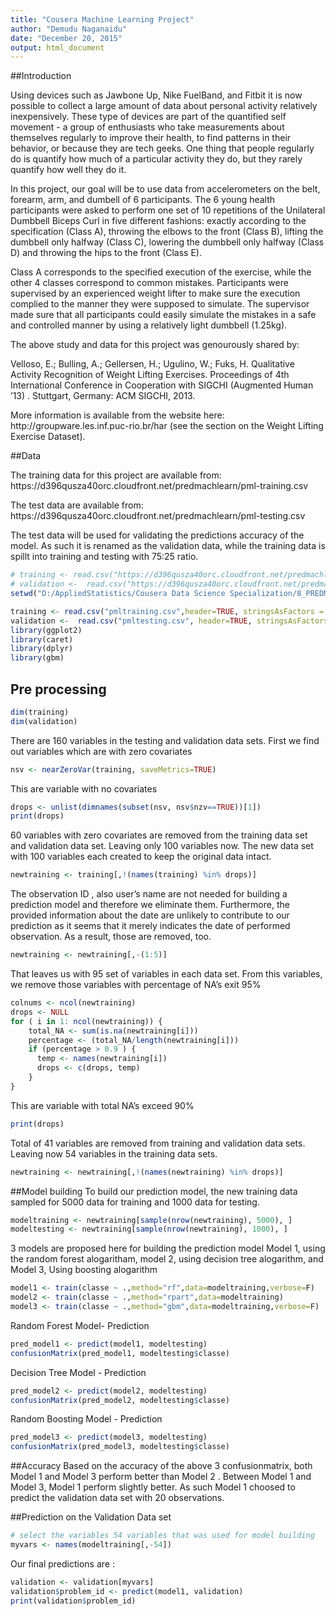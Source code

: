 ```yaml
---
title: "Cousera Machine Learning Project"
author: "Demudu Naganaidu"
date: "December 20, 2015"
output: html_document
---
```



##Introduction

Using devices such as Jawbone Up, Nike FuelBand, and Fitbit it is now possible to collect a large amount of data about personal activity relatively inexpensively. These type of devices are part of the quantified self movement - a group of enthusiasts who take measurements about themselves regularly to improve their health, to find patterns in their behavior, or because they are tech geeks. One thing that people regularly do is quantify how much of a particular activity they do, but they rarely quantify how well they do it.

In this project, our goal will be to use data from accelerometers on the belt, forearm, arm, and dumbell of 6 participants. The 6 young health participants were asked to perform one set of 10 repetitions of the Unilateral Dumbbell Biceps Curl in five different fashions: exactly according to the specification (Class A), throwing the elbows to the front (Class B), lifting the dumbbell only halfway (Class C), lowering the dumbbell only halfway (Class D) and throwing the hips to the front (Class E).


Class A corresponds to the specified execution of the exercise, while the other 4 classes correspond to common mistakes. Participants were supervised by an experienced weight lifter to make sure the execution complied to the manner they were supposed to simulate.  The supervisor made sure that all participants could easily simulate the mistakes in a safe and controlled manner by using a relatively light dumbbell (1.25kg).

The above study and data for this project was genourously shared by:

Velloso, E.; Bulling, A.; Gellersen, H.; Ugulino, W.; Fuks, H. Qualitative Activity Recognition of Weight Lifting Exercises. Proceedings of 4th International Conference in Cooperation with SIGCHI (Augmented Human '13) . Stuttgart, Germany: ACM SIGCHI, 2013.

More information is available from the website here: http://groupware.les.inf.puc-rio.br/har (see the section on the Weight Lifting Exercise Dataset). 

##Data 


The training data for this project are available from: https://d396qusza40orc.cloudfront.net/predmachlearn/pml-training.csv

The test data are available from: https://d396qusza40orc.cloudfront.net/predmachlearn/pml-testing.csv

The test data will be used for validating the predictions accuracy of the model. As such it is renamed as the validation data, while the training data is spillt into training and testing with 75:25 ratio.


```r

# training <- read.csv("https://d396qusza40orc.cloudfront.net/predmachlearn/pml-training.csv",header=TRUE, stringsAsFactors = FALSE)
# validation <-  read.csv("https://d396qusza40orc.cloudfront.net/predmachlearn/pml-testing.csv", header=TRUE, stringsAsFactors = FALSE)
setwd("D:/AppliedStatistics/Cousera Data Science Specialization/8_PREDMACHLEARN")

training <- read.csv("pmltraining.csv",header=TRUE, stringsAsFactors = FALSE)
validation <-  read.csv("pmltesting.csv", header=TRUE, stringsAsFactors = FALSE)
library(ggplot2)
library(caret)
library(dplyr)
library(gbm)
```


## Pre processing
``` r
dim(training)
dim(validation)
```

There are 160 variables in the testing and validation data sets. First we find out variables which are with zero covariates

```r
nsv <- nearZeroVar(training, saveMetrics=TRUE)
```

This are variable with no covariates

```r
drops <- unlist(dimnames(subset(nsv, nsv$nzv==TRUE))[1])
print(drops)
```

60 variables with zero covariates are removed from the training data set and validation data set. Leaving only 100 variables now. The new data set with 100 variables each created to keep the original data intact.

```r
newtraining <- training[,!(names(training) %in% drops)]
```


The observation ID , also user's name are not needed for building a prediction model and therefore we eliminate them. Furthermore, the provided information about the date are unlikely to contribute to our prediction as it seems that it merely indicates the date of performed observation. As a result, those are removed, too.

```r
newtraining <- newtraining[,-(1:5)]
```

That leaves us with 95 set of variables in each data set. From this variables, we remove those variables with percentage of NA's exit 95%

```r

colnums <- ncol(newtraining)
drops <- NULL
for ( i in 1: ncol(newtraining)) {
    total_NA <- sum(is.na(newtraining[i]))
    percentage <- (total_NA/length(newtraining[i]))
    if (percentage > 0.9 ) {
      temp <- names(newtraining[i])
      drops <- c(drops, temp)
    }
}
```
This are variable with total NA's exceed 90%

```r
print(drops)
```

Total of 41 variables are removed from training and validation data sets. Leaving now 54 variables in the training data sets.

```r
newtraining <- newtraining[,!(names(newtraining) %in% drops)]
```


##Model building
To build our prediction model, the new training data sampled for 5000 data for training and 1000 data for testing.

```r
modeltraining <- newtraining[sample(nrow(newtraining), 5000), ]
modeltesting <- newtraining[sample(nrow(newtraining), 1000), ]
```

3 models are proposed here for building the prediction model
Model 1, using the random forest alogaritham,
model 2, using decision tree alogarithm, and
Model 3, Using boosting alogarithm

```r
model1 <- train(classe ~ .,method="rf",data=modeltraining,verbose=F)
model2 <- train(classe ~ .,method="rpart",data=modeltraining)
model3 <- train(classe ~ .,method="gbm",data=modeltraining,verbose=F)

```

Random Forest Model- Prediction

```r
pred_model1 <- predict(model1, modeltesting)
confusionMatrix(pred_model1, modeltesting$classe)
```


Decision Tree Model - Prediction

```r
pred_model2 <- predict(model2, modeltesting)
confusionMatrix(pred_model2, modeltesting$classe)
```


Random Boosting Model  - Prediction

```r
pred_model3 <- predict(model3, modeltesting)
confusionMatrix(pred_model3, modeltesting$classe)
```

##Accuracy
Based on the accuracy of the above 3 confusionmatrix, both Model 1 and Model 3 perform better than Model 2 .
Between Model 1 and Model 3, Model 1 perform slightly better. As such Model 1 choosed to predict the validation data set with 20 observations.

##Prediction on the Validation Data set

```r
# select the variables 54 variables that was used for model building
myvars <- names(modeltraining[,-54])
```
Our final predictions are :
```r
validation <- validation[myvars]
validation$problem_id <- predict(model1, validation)
print(validation$problem_id)
```
